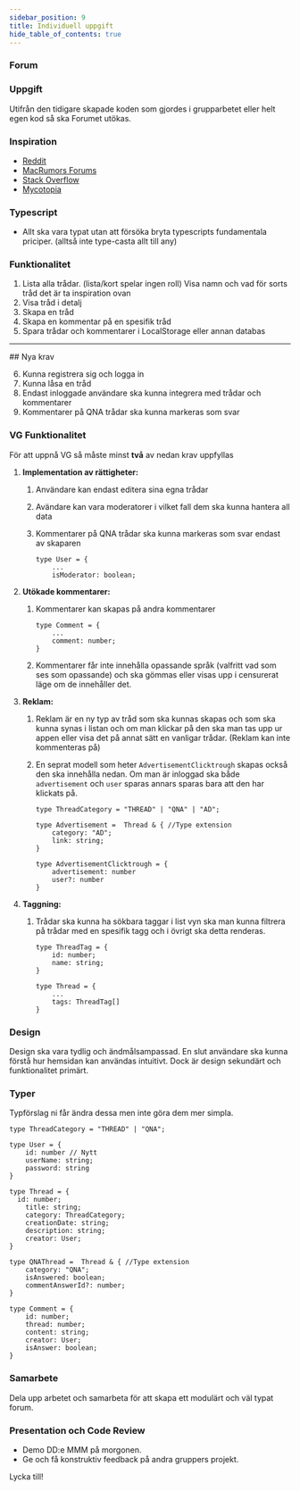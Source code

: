 ```yaml
---
sidebar_position: 9
title: Individuell uppgift
hide_table_of_contents: true
---
```



<ContentCountdownWrapper datetime="2025-10-10T16:00:00Z">

### Forum

### Uppgift

Utifrån den tidigare skapade koden som gjordes i grupparbetet eller helt egen kod så ska Forumet utökas.

### Inspiration

- [Reddit](https://www.reddit.com/)
- [MacRumors Forums](https://forums.macrumors.com/)
- [Stack Overflow](https://stackoverflow.com/questions)
- [Mycotopia](https://mycotopia.net/)

### Typescript

- Allt ska vara typat utan att försöka bryta typescripts fundamentala priciper. (alltså inte type-casta allt till any)

### Funktionalitet

1. Lista alla trådar. (lista/kort spelar ingen roll) Visa namn och vad för sorts tråd det är ta inspiration ovan
2. Visa tråd i detalj
3. Skapa en tråd
4. Skapa en kommentar på en spesifik tråd
5. Spara trådar och kommentarer i LocalStorage eller annan databas
---
<div className="bg-green-100/50 p-4 rounded-md mr-4">
## Nya krav

6. Kunna registrera sig och logga in
7. Kunna låsa en tråd
8. Endast inloggade användare ska kunna integrera med trådar och kommentarer
9. Kommentarer på QNA trådar ska kunna markeras som svar

### VG Funktionalitet

För att uppnå VG så måste minst **två** av nedan krav uppfyllas

1. **Implementation av rättigheter:**
    1. Användare kan endast editera sina egna trådar
    2. Avändare kan vara moderatorer i vilket fall dem ska kunna hantera all data
    3. Kommentarer på QNA trådar ska kunna markeras som svar endast av skaparen
        
        ```tsx
        type User = {
        	...
        	isModerator: boolean;
        ```
        
2. **Utökade kommentarer:**
    1. Kommentarer kan skapas på andra kommentarer
        
        ```tsx
        type Comment = {
        	...
        	comment: number;
        }
        ```
        
    2. Kommentarer får inte innehålla opassande språk (valfritt vad som ses som opassande) och ska gömmas eller visas upp i censurerat läge om de innehåller det.
3. **Reklam:** 
    1. Reklam är en ny typ av tråd som ska kunnas skapas och som ska kunna synas i listan och om man klickar på den ska man tas upp ur appen eller visa det på annat sätt en vanligar trådar. (Reklam kan inte kommenteras på)
    2. En seprat modell som heter `AdvertisementClicktrough` skapas också den ska innehålla
    nedan. Om man är inloggad ska både `advertisement` och  `user` sparas annars sparas bara att den har klickats på.
        
        ```tsx
        type ThreadCategory = "THREAD" | "QNA" | "AD";
        
        type Advertisement =  Thread & { //Type extension
        	category: "AD";
        	link: string;
        }
        
        type AdvertisementClicktrough = {
        	advertisement: number
        	user?: number
        }
        ```
        
4. **Taggning:**
    1. Trådar ska kunna ha sökbara taggar i list vyn ska man kunna filtrera på trådar med en spesifik tagg och i övrigt ska detta renderas.
        
        ```tsx
        type ThreadTag = {
        	id: number;
        	name: string;
        }
        
        type Thread = {
        	...
        	tags: ThreadTag[]
        }
        ```
        

### Design

Design ska vara tydlig och ändmålsampassad. En slut användare ska kunna förstå hur hemsidan kan användas intuitivt. Dock är design sekundärt och funktionalitet primärt.

### Typer

Typförslag ni får ändra dessa men inte göra dem mer simpla.

```tsx
type ThreadCategory = "THREAD" | "QNA";

type User = {
	id: number // Nytt
	userName: string;
	password: string
}

type Thread = {
  id: number;
	title: string;
	category: ThreadCategory;
	creationDate: string;
	description: string;
	creator: User;
}

type QNAThread =  Thread & { //Type extension
	category: "QNA";
	isAnswered: boolean;
	commentAnswerId?: number;
}

type Comment = {
	id: number;
	thread: number;
	content: string;
	creator: User;
	isAnswer: boolean;
}

```

### Samarbete

Dela upp arbetet och samarbeta för att skapa ett modulärt och väl typat forum.

### Presentation och Code Review

- Demo DD:e MMM på morgonen.
- Ge och få konstruktiv feedback på andra gruppers projekt.

Lycka till!
</div>

</ContentCountdownWrapper>